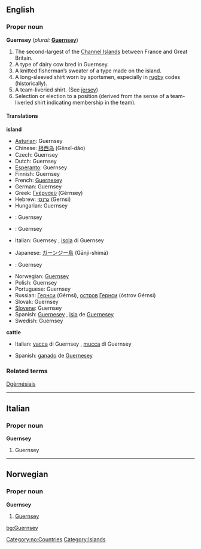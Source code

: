 ==English==
{{wikipedia}}
===Proper noun===
'''Guernsey''' (''plural:'' '''[[Guernsey]]''')

#The second-largest of the [[Channel Islands]] between France and Great Britain.
#A type of dairy cow bred in Guernsey.
#A knitted fisherman’s sweater of a type made on the island.
#A long-sleeved shirt worn by sportsmen, especially in [[rugby]] codes (historically).
#A team-liveried shirt. (See [[jersey]])
#Selection or election to a position (derived from the sense of a team-liveried shirt indicating membership in the team).

====Translations====
'''island'''
{{top}}
*[[Asturian]]: Guernsey
*Chinese: [[根西岛]] (Gēnxī-dǎo)
*Czech: Guernsey
*Dutch: Guernsey
*[[Esperanto]]: Guernsey
*Finnish: Guernsey
*French: [[Guernesey]]
*German: Guernsey
*Greek: [[Γκέρνσεϋ]] (Gérnsey)
*Hebrew: [[גרנסי]] (Gernsi)
*Hungarian: Guernsey
*{{is}}: Guernsey
*{{id}}: Guernsey
*Italian: Guernsey {{f}}, [[isola]] di Guernsey {{f}}
{{mid}}
*Japanese: [[ガーンジー島]] (Gānji-shimá)
*{{li}}: Guernsey
*Norwegian: [[#Norwegian|Guernsey]]
*Polish: Guernsey
*Portuguese: Guernsey
*Russian: [[Гернси]] (Gérnsi), [[остров]] [[Гернси]] (óstrov Gérnsi) {{m}}
*Slovak: Guernsey
*[[Slovene]]: Guernsey
*Spanish: [[Guernesey]] {{f}}, [[isla]] de [[Guernesey]] {{f}}
*Swedish: Guernsey
{{bottom}}

'''cattle'''
{{top}}
*Italian: [[vacca]] di Guernsey {{f}}, [[mucca]] di Guernsey {{f}}
{{mid}}
*Spanish: [[ganado]] de [[Guernesey]] {{m}}
{{bottom}}

===Related terms===
[[Dgèrnésiais]]

----

==Italian==
===Proper noun===
'''Guernsey'''

#Guernsey


----
==Norwegian==
===Proper noun===
[[Category:no:Countries]]
'''Guernsey'''
#[[#English|Guernsey]]

[[Category:Islands]]
[[bg:Guernsey]]